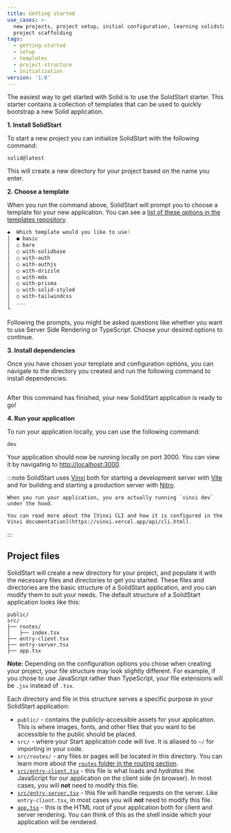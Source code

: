 ```yaml
---
title: Getting started
use_cases: >-
  new projects, project setup, initial configuration, learning solidstart,
  project scaffolding
tags:
  - getting-started
  - setup
  - templates
  - project-structure
  - initialization
version: '1.0'
---
```


The easiest way to get started with Solid is to use the SolidStart starter.
This starter contains a collection of templates that can be used to quickly bootstrap a new Solid application.

**1. Install SolidStart**

To start a new project you can initialize SolidStart with the following command:

```package-create
solid@latest
```

This will create a new directory for your project based on the name you enter.

**2. Choose a template**

When you run the command above, SolidStart will prompt you to choose a template for your new application.
You can see a [list of these options in the templates repository](https://github.com/solidjs/templates/tree/main/solid-start).

```bash frame="terminal"
◆  Which template would you like to use?
│  ● basic
│  ○ bare
│  ○ with-solidbase
│  ○ with-auth
│  ○ with-authjs
│  ○ with-drizzle
│  ○ with-mdx
│  ○ with-prisma
│  ○ with-solid-styled
│  ○ with-tailwindcss
│  ...
└
```

Following the prompts, you might be asked questions like whether you want to use Server Side Rendering or TypeScript.
Choose your desired options to continue.

**3. Install dependencies**

Once you have chosen your template and configuration options, you can navigate to the directory you created and run the following command to install dependencies:

```package-install-local
```

After this command has finished, your new SolidStart application is ready to go!

**4. Run your application**

To run your application locally, you can use the following command:

```package-run
dev
```

Your application should now be running locally on port 3000.
You can view it by navigating to [http://localhost:3000](http://localhost:3000).

:::note
    SolidStart uses [Vinxi](https://vinxi.vercel.app/) both for starting a development server with [Vite](https://vitejs.dev/) and for building and starting a production server with [Nitro](https://nitro.build/).

    When you run your application, you are actually running `vinxi dev` under the hood.

    You can read more about the [Vinxi CLI and how it is configured in the Vinxi documentation](https://vinxi.vercel.app/api/cli.html).
:::

## Project files

SolidStart will create a new directory for your project, and populate it with the necessary files and directories to get you started.
These files and directories are the basic structure of a SolidStart application, and you can modify them to suit your needs.
The default structure of a SolidStart application looks like this:

```
public/
src/
├── routes/
│   ├── index.tsx
├── entry-client.tsx
├── entry-server.tsx
├── app.tsx
```

**Note:** Depending on the configuration options you chose when creating your project, your file structure may look slightly different.
For example, if you chose to use JavaScript rather than TypeScript, your file extensions will be `.jsx` instead of `.tsx`.

Each directory and file in this structure serves a specific purpose in your SolidStart application:
- `public/` - contains the publicly-accessible assets for your application.
This is where images, fonts, and other files that you want to be accessible to the public should be placed.
- `src/` - where your Start application code will live.
It is aliased to `~/` for importing in your code.
- `src/routes/` - any files or pages will be located in this directory.
You can learn more about the [`routes` folder in the routing section](/solid-start/building-your-application/routing).
- [`src/entry-client.tsx`](/solid-start/reference/entrypoints/entry-client) - this file is what loads and _hydrates_ the JavaScript for our application on the client side (in browser).
In most cases, you will **not** need to modify this file.
- [`src/entry-server.tsx`](/solid-start/reference/entrypoints/entry-server) - this file will handle requests on the server.
Like `entry-client.tsx`, in most cases you will **not** need to modify this file.
- [`app.tsx`](/solid-start/reference/entrypoints/app) - this is the HTML root of your application both for client and server rendering. You can think of this as the shell inside which your application will be rendered.
